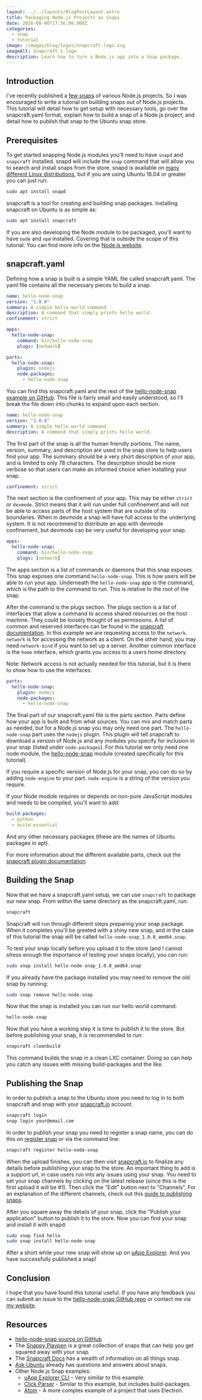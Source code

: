 ```yaml
---
layout: ../../layouts/BlogPostLayout.astro
title: Packaging Node.js Projects as Snaps
date: 2016-08-06T17:56:00.000Z
categories:
  - snap
  - tutorial
image: /images/blog/logos/snapcraft-logo.svg
imageAlt: Snapcraft's logo
description: Learn how to turn a Node.js app into a Snap package.
---
```

## Introduction

I've recently published a
[few snaps](https://uappexplorer.com/apps?q=author%3ABrian+Douglass&type=snappy&sort=-points)
of various Node.js projects. So I was encouraged to write a tutorial on building
snaps out of Node.js projects. This tutorial will detail how to get setup
with necessary tools, go over the snapcraft.yaml format, explain how to build
a snap of a Node.js project, and detail how to publish that snap to the Ubuntu
snap store.

<NewsletterForm />

## Prerequisites

To get started snapping Node.js modules you'll need to have `snapd` and `snapcraft`
installed. snapd will include the `snap` command that will allow you to search
and install snaps from the store. snapd is available on
[many different Linux distributions](https://snapcraft.io/docs/installing-snapd),
but if you are using Ubuntu 16.04 or greater you can just run:

```bash
sudo apt install snapd
```

snapcraft is a tool for creating and building snap packages. Installing
snapcraft on Ubuntu is as simple as:

```bash
sudo apt install snapcraft
```

If you are also developing the Node module to be packaged, you'll want to have
`node` and `npm` installed. Covering that is outside the scope of this tutorial.
You can find more info on the [Node.js website](https://nodejs.org/).

## snapcraft.yaml

Defining how a snap is built is a simple YAML file called snapcraft.yaml. The
yaml file contains all the necessary pieces to build a snap.

```yaml
name: hello-node-snap
version: "1.0.0"
summary: A simple hello world command
description: A command that simply prints hello world.
confinement: strict

apps:
  hello-node-snap:
    command: bin/hello-node-snap
    plugs: [network]

parts:
  hello-node-snap:
    plugin: nodejs
    node-packages:
      - hello-node-snap
```

You can find this snapcraft.yaml and the rest of the
[hello-node-snap example on GitHub](https://github.com/bhdouglass/hello-node-snap).
This file is fairly small and easily understood, so I'll break the file down
into chunks to expand upon each section.

```yaml
name: hello-node-snap
version: "1.0.0"
summary: A simple hello world command
description: A command that simply prints hello world.
```

The first part of the snap is all the human friendly portions. The name, version,
summary, and description are used in the snap store to help users find your
app. The summary should be a very short description of your app, and is limited
to only 78 characters. The description should be more verbose so that users
can make an informed choice when installing your snap.

```yaml
confinement: strict
```

The next section is the confinement of your app. This may be either `strict` or
`devmode`. Strict means that it will run under full confinement and will not be
able to access parts of the host system that are outside of its boundaries. When
in devmode a snap will have full access to the underlying system. It is not
recommend to distribute an app with devmode confinement, but devmode can be
very useful for developing your snap.

```yaml
apps:
  hello-node-snap:
    command: bin/hello-node-snap
    plugs: [network]
```

The apps section is a list of commands or daemons that this snap exposes. This
snap exposes one command `hello-node-snap`. This is how users will be able
to run your app. Underneath the `hello-node-snap` app is the command, which
is the path to the command to run. This is relative to the root of the snap.

<RandomSupport />

After the command is the plugs section. The plugs section is a list of interfaces
that allow a command to access shared resources on the host machine. They could
be loosely thought of as permissions. A list of common and reserved interfaces
can be found in the [snapcraft documentation](https://snapcraft.io/docs/interface-management).
In this example we are requesting access to the `network`. `network` is for accessing
the network as a client. On the other hand, you may need `network-bind` if you
want to set up a server. Another common interface is the `home` interface, which
grants you access to a users home directory.

Note: Network access is not actually needed for this tutorial, but it is there
to show how to use the interfaces.

```yaml
parts:
  hello-node-snap:
    plugin: nodejs
    node-packages:
      - hello-node-snap
```

The final part of our snapcraft.yaml file is the parts section. Parts define how
your app is built and from what sources. You can mix and match parts as needed,
but for a Node.js snap you may only need one part. The `hello-node-snap` part
uses the `nodejs` plugin. This plugin will tell snapcraft to download a version
of Node.js and any modules you specify for inclusion in your snap (listed under
`node-packages`). For this tutorial we only need one node module, the
[hello-node-snap](https://www.npmjs.com/package/hello-node-snap) module (created
specifically for this tutorial).

If you require a specific version of Node.js for your snap, you can do so by
adding `node-engine` to your part. `node-engine` is a string of the version you
require.

If your Node module requires or depends on non-pure JavaScript modules and
needs to be compiled, you'll want to add:

```yaml
build-packages:
  - python
  - build-essential
```

And any other necessary packages (these are the names of Ubuntu packages in apt).

For more information about the different available parts, check out the
[snapcraft plugin documentation](http://snapcraft.io/docs/reference/plugins).

## Building the Snap

Now that we have a snapcraft.yaml setup, we can use `snapcraft` to package
our new snap. From within the same directory as the snapcraft.yaml, run:

```bash
snapcraft
```

Snapcraft will run through different steps preparing your snap package. When
it completes you'll be greeted with a shiny new snap, and in the case of
this tutorial the snap will be called `hello-node-snap_1.0.0_amd64.snap`.

To test your snap locally before you upload it to the store (and I cannot stress
enough the importance of testing your snaps locally), you can run:

```bash
sudo snap install hello-node-snap_1.0.0_amd64.snap
```

If you already have the package installed you may need to remove the old snap
by running:

```bash
sudo snap remove hello-node-snap
```

Now that the snap is installed you can run our hello world command:

```bash
hello-node-snap
```

Now that you have a working step it is time to publish it to the store. But
before publishing your snap, it is recommended to run:

```bash
snapcraft cleanbuild
```

This command builds the snap in a clean LXC container. Doing so can help you
catch any issues with missing build-packages and the like.

## Publishing the Snap

In order to publish a snap to the Ubuntu store you need to log in to both
snapcraft and snap with your
[snapcraft.io](https://snapcraft.io/) account.

```bash
snapcraft login
snap login your@email.com
```

In order to publish your snap you need to register a snap name, you can do this
on [register snap](https://snapcraft.io/register-snap)
or via the command line:

```bash
snapcraft register hello-node-snap
```

When the upload finishes, you can then visit
[snapcraft.io](https://snapcraft.io/) to finalize any details before
publishing your snap to the store. An important thing to add is a support
url, in case users run into any issues using your snap. You need to set your
snap channels by clicking on the latest release (since this is the first
upload it will be #1). Then click the "Edit" button next to "Channels". For an
explanation of the different channels, check out this
[guide to publishing snaps](https://snapcraft.io/docs/releasing-to-the-snap-store).

After you square away the details of your snap, click the "Publish your application"
button to publish it to the store. Now you can find your snap and install it with
snapd:

```bash
sudo snap find hello
sudo snap install hello-node-snap
```

After a short while your new snap will show up on
[uApp Explorer](https://uappexplorer.com/app/hello-node-snap.bhdouglass). And
you have successfully published a snap!

## Conclusion

I hope that you have found this tutorial useful. If you have any feedback you
can submit an issue to the
[hello-node-snap GitHub repo](https://github.com/bhdouglass/hello-node-snap/issues)
or contact me via [my website](https://bhdouglass.com/#contact).

## Resources

* [hello-node-snap source on GitHub](https://github.com/bhdouglass/hello-node-snap)
* The [Snappy Playpen](https://github.com/ubuntu/snappy-playpen) is a great collection of snaps that can help you get squared away with your snap.
* The [Snapcraft Docs](https://snapcraft.io/docs) has a wealth of information on all things snap.
* [Ask Ubuntu](http://askubuntu.com/search?q=snappy) already has questions and answers about snaps.
* Other Node.js Snap examples:
  * [uApp Explorer CLI](https://github.com/bhdouglass/uappexplorer-cli) - Very similar to this example.
  * [Click Parser](https://github.com/ubuntu/snappy-playpen/tree/master/click-parser) - Similar to this example, but includes build-packages.
  * [Atom](https://github.com/ubuntu/snappy-playpen/tree/master/atom) - A more complex example of a project that uses Electron.
